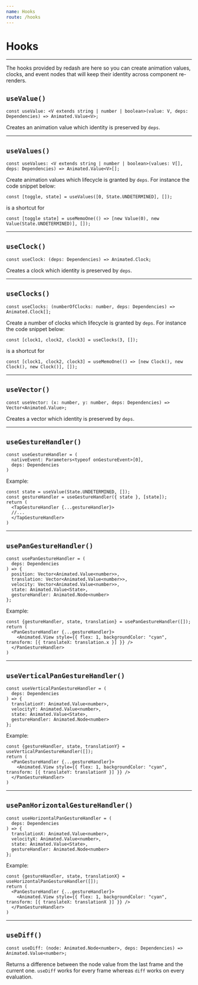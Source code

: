 ```yaml
---
name: Hooks
route: /hooks
---
```


# Hooks

---

The hooks provided by redash are here so you can create animation values, clocks, and event nodes that will keep their identity across component re-renders.


## `useValue()`

```tsx
const useValue: <V extends string | number | boolean>(value: V, deps: Dependencies) => Animated.Value<V>;
```

Creates an animation value which identity is preserved by `deps`.

---

## `useValues()`

```tsx
const useValues: <V extends string | number | boolean>(values: V[], deps: Dependencies) => Animated.Value<V>[];
```

Create animation values which lifecycle is granted by `deps`.
For instance the code snippet below:

```tsx
const [toggle, state] = useValues([0, State.UNDETERMINED], []);
```

is a shortcut for

```tsx
const [toggle state] = useMemoOne(() => [new Value(0), new Value(State.UNDETERMINED)], []);
```

---

## `useClock()`

```tsx
const useClock: (deps: Dependencies) => Animated.Clock;
```

Creates a clock which identity is preserved by `deps`.

---

## `useClocks()`

```tsx
const useClocks: (numberOfClocks: number, deps: Dependencies) => Animated.Clock[];
```

Create a number of clocks which lifecycle is granted by `deps`. For instance the code snippet below:

```tsx
const [clock1, clock2, clock3] = useClocks(3, []);
```

is a shortcut for

```tsx
const [clock1, clock2, clock3] = useMemoOne(() => [new Clock(), new Clock(), new Clock()], []);
```

---

## `useVector()`

```tsx
const useVector: (x: number, y: number, deps: Dependencies) => Vector<Animated.Value>;
```

Creates a vector which identity is preserved by `deps`.

---

## `useGestureHandler()`

```tsx
const useGestureHandler = (
  nativeEvent: Parameters<typeof onGestureEvent>[0],
  deps: Dependencies
)
```

Example:

```tsx
const state = useValue(State.UNDETERMINED, []);
const gestureHandler = useGestureHandler({ state }, [state]);
return (
  <TapGestureHandler {...gestureHandler}>
  //...
  </TapGestureHandler>
)
```

---

## `usePanGestureHandler()`

```tsx
const usePanGestureHandler = (
  deps: Dependencies
) => {
  position: Vector<Animated.Value<number>>,
  translation: Vector<Animated.Value<number>>,
  velocity: Vector<Animated.Value<number>>,
  state: Animated.Value<State>,
  gestureHandler: Animated.Node<number>
};
```


Example:

```tsx
const {gestureHandler, state, translation} = usePanGestureHandler([]);
return (
  <PanGestureHandler {...gestureHandler}>
    <Animated.View style={{ flex: 1, backgroundColor: "cyan", transform: [{ translateX: translation.x }] }} />
  </PanGestureHandler>
)
```

---

## `useVerticalPanGestureHandler()`

```tsx
const useVerticalPanGestureHandler = (
  deps: Dependencies
) => {
  translationY: Animated.Value<number>,
  velocityY: Animated.Value<number>,
  state: Animated.Value<State>,
  gestureHandler: Animated.Node<number>
};
```

Example:

```tsx
const {gestureHandler, state, translationY} = useVerticalPanGestureHandler([]);
return (
  <PanGestureHandler {...gestureHandler}>
    <Animated.View style={{ flex: 1, backgroundColor: "cyan", transform: [{ translateY: translationY }] }} />
  </PanGestureHandler>
)
```

---

## `usePanHorizontalGestureHandler()`

```tsx
const useHorizontalPanGestureHandler = (
  deps: Dependencies
) => {
  translationX: Animated.Value<number>,
  velocityX: Animated.Value<number>,
  state: Animated.Value<State>,
  gestureHandler: Animated.Node<number>
};
```

Example:

```tsx
const {gestureHandler, state, translationX} = useHorizontalPanGestureHandler([]);
return (
  <PanGestureHandler {...gestureHandler}>
    <Animated.View style={{ flex: 1, backgroundColor: "cyan", transform: [{ translateX: translationX }] }} />
  </PanGestureHandler>
)
```

---

## `useDiff()`

```tsx
const useDiff: (node: Animated.Node<number>, deps: Dependencies) => Animated.Value<number>;
```

Returns a difference between the node value from the last frame and the current one.
`useDiff` works for every frame whereas `diff` works on every evaluation.
